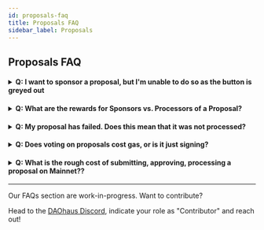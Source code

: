 ```yaml
---
id: proposals-faq
title: Proposals FAQ
sidebar_label: Proposals
---
```


## Proposals FAQ

<h4><details>
<summary>Q: I want to sponsor a proposal, but I'm unable to do so as the button is greyed out</summary>
  
<p>&nbsp;</p>
  
A: Check to make sure you have enough wxDAI to sponsor the proposal.
  
</details></h4>


<h4><details>
  <summary>Q: What are the rewards for Sponsors vs. Processors of a Proposal?</summary>
  
<p>&nbsp;</p>
  
A: When a proposal is processed, the sponsor will receive his initial deposit minus processing reward.  The member who processed the proposal will receive the processing reward (set by the DAO).
  
  </details></h4>

<h4><details>
  <summary>Q: My proposal has failed. Does this mean that it was not processed?</summary>
  
 <p>&nbsp;</p>
  
A: After the voting period has ended, when a proposal is ready to be processed, you will see whether or not the proposal passed/failed.  If no one voted on the proposal, it will automatically fail.
  
  </details></h4>
  
  <h4><details>
<summary>Q: Does voting on proposals cost gas, or is it just signing?</summary>
  
<p>&nbsp;</p>
  
A: It costs gas, but it should only require 1 yes vote if there is soft consensus achieved before voting.
  
</details></h4>

<h4><details>
  <summary>Q: What is the rough cost of submitting, approving, processing a proposal on Mainnet??</summary>
  
<p>&nbsp;</p>
  
A: It's around ~$100 (That said, this is context and time dependent during the time of this Q&A).
  
  </details></h4>
  
---

Our FAQs section are work-in-progress. Want to contribute? 

Head to the [DAOhaus Discord](https://discord.gg/bUd7HqMx), indicate your role as "Contributor" and reach out! 
